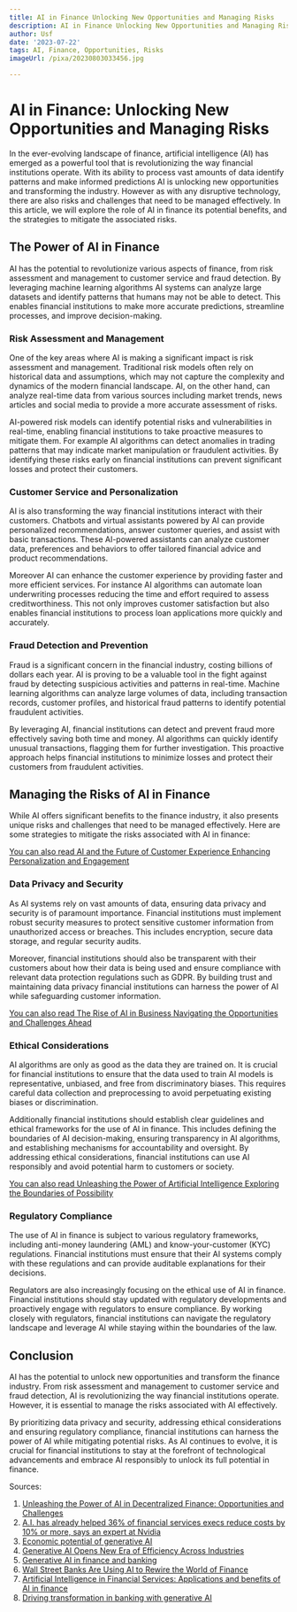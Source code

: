 ```yaml
---
title: AI in Finance Unlocking New Opportunities and Managing Risks
description: AI in Finance Unlocking New Opportunities and Managing Risks
author: Usf
date: '2023-07-22'
tags: AI, Finance, Opportunities, Risks
imageUrl: /pixa/20230803033456.jpg

---
```

# AI in Finance: Unlocking New Opportunities and Managing Risks

In the ever-evolving landscape of  finance, artificial intelligence (AI) has emerged as a powerful  tool that is  revolutionizing the way financial institutions operate. With its ability to process vast amounts  of data identify patterns and  make informed predictions AI is unlocking new opportunities and  transforming the industry. However as with any disruptive technology, there are also risks and challenges that need to be managed effectively. In this  article, we will explore the role of AI in finance its potential benefits, and the strategies  to mitigate the  associated risks.

##  The Power of AI in Finance

AI has the potential to revolutionize various aspects of finance, from risk assessment and management to customer service and fraud  detection.  By leveraging machine  learning algorithms AI systems can analyze large datasets and identify patterns that humans may not be able to detect. This enables financial institutions to make more accurate predictions, streamline processes, and improve decision-making.

### Risk Assessment and Management

One of  the key areas where AI is making a significant impact is  risk  assessment and management. Traditional risk models often rely on historical data and assumptions, which may not capture  the complexity and dynamics  of  the modern financial landscape. AI, on the other hand, can analyze real-time data from various sources including market trends, news articles and social media to provide a more accurate  assessment of risks.

AI-powered risk models can identify potential risks and vulnerabilities  in  real-time, enabling financial institutions  to take proactive measures to mitigate them.  For example AI algorithms can detect  anomalies in trading  patterns that may indicate market manipulation  or fraudulent activities. By identifying these risks early on financial institutions can prevent significant losses and protect  their  customers.

### Customer Service and Personalization

AI is also transforming the way financial institutions interact with their customers. Chatbots and virtual assistants powered by AI can provide personalized recommendations, answer customer queries, and assist  with basic transactions. These AI-powered assistants can analyze customer data, preferences and behaviors to  offer tailored financial advice and product recommendations.

Moreover AI can enhance the customer  experience  by providing faster and  more efficient services. For instance  AI algorithms can automate loan underwriting processes  reducing the time and effort required to assess creditworthiness. This not only improves customer satisfaction but also enables financial  institutions to  process loan applications more quickly and  accurately.

### Fraud Detection and Prevention

Fraud is a significant concern in the financial industry, costing  billions of dollars  each year. AI is proving to be a valuable tool in the fight against  fraud by  detecting suspicious activities and patterns in real-time. Machine  learning algorithms can analyze large volumes of data, including transaction records, customer profiles, and historical fraud patterns  to identify potential fraudulent activities.

By leveraging AI, financial  institutions can detect and prevent fraud more effectively saving both time  and money. AI algorithms can quickly identify unusual transactions, flagging them for further investigation. This proactive approach helps financial institutions  to  minimize losses and protect their customers from fraudulent activities.

## Managing the Risks of AI in Finance

While  AI offers significant benefits to the  finance  industry, it also presents unique risks and challenges that need to be managed effectively.  Here are some  strategies to mitigate the risks associated with AI in finance:

[You can also read AI and  the Future of Customer Experience Enhancing Personalization and Engagement](AI%20and%20the%20Future%20of%20Customer%20Experience%20Enhancing%20Personalization%20and%20Engagement)


###  Data Privacy and Security

As AI systems rely on vast amounts of data, ensuring data privacy and security is of paramount importance. Financial institutions must implement robust security measures to protect sensitive customer information from unauthorized access or breaches.  This includes encryption, secure data storage, and regular  security audits.

Moreover, financial institutions should also be transparent with their customers about how their data is being used and ensure compliance with relevant data protection regulations such as GDPR. By building trust and maintaining data privacy financial institutions can harness the power  of AI while safeguarding customer information.

[You  can also read The Rise of AI in  Business Navigating the Opportunities and Challenges Ahead](The%20Rise%20of%20AI%20in%20Business%20Navigating%20the%20Opportunities%20and%20Challenges%20Ahead)


### Ethical Considerations

AI algorithms are only as good as the data they are trained on.  It is crucial for  financial institutions to  ensure that  the data used to train AI models  is representative, unbiased, and free from discriminatory biases. This requires  careful data collection and preprocessing to avoid perpetuating existing biases or discrimination.

Additionally financial institutions should establish clear guidelines and ethical frameworks for the use of AI in finance. This includes defining the boundaries  of AI decision-making, ensuring transparency  in AI algorithms, and establishing mechanisms for  accountability and oversight.  By addressing ethical considerations, financial institutions can use AI responsibly and avoid potential harm to  customers or society.

[You can also  read Unleashing the  Power of Artificial Intelligence Exploring the Boundaries  of Possibility](Unleashing%20the%20Power%20of%20Artificial%20Intelligence%20Exploring%20the%20Boundaries%20of%20Possibility)


### Regulatory Compliance

The use of  AI in finance is  subject  to various regulatory  frameworks, including anti-money laundering (AML) and know-your-customer (KYC) regulations.  Financial institutions must ensure that their  AI systems comply with these regulations and can provide auditable explanations for their decisions.

Regulators are also  increasingly focusing on the ethical use of AI in finance. Financial institutions should stay  updated with regulatory  developments and proactively engage with regulators to ensure compliance. By working closely with regulators,  financial institutions can navigate the regulatory landscape and leverage  AI while  staying within the boundaries of the law.

## Conclusion

AI has the  potential to unlock new opportunities and transform the finance industry. From risk assessment and management to customer service and fraud detection, AI is revolutionizing the way financial institutions operate. However, it is essential to  manage the risks associated with AI effectively.

By prioritizing data privacy and security, addressing ethical considerations  and ensuring regulatory compliance, financial institutions can harness the  power of AI while  mitigating potential risks. As  AI continues to evolve, it is crucial for financial institutions to stay at the forefront of technological advancements and  embrace  AI responsibly to unlock  its full potential in finance.

Sources:
1.  [Unleashing the  Power of  AI in Decentralized Finance: Opportunities and Challenges](https://www.nasdaq.com/articles/unleashing-the-power-of-ai-in-decentralized-finance-opportunities-and-challenges)
2. [A.I. has already helped 36%  of financial services execs reduce costs by 10% or more, says an expert  at Nvidia](https://fortune.com/2023/06/07/a-i-helped-36-financial-services-execs-reduce-costs-nvidia/)
3. [Economic potential of  generative AI](https://www.mckinsey.com/capabilities/mckinsey-digital/our-insights/the-economic-potential-of-generative-ai-the-next-productivity-frontier)
4. [Generative AI Opens New Era of Efficiency Across Industries](https://blogs.nvidia.com/blog/2023/07/13/generative-ai-for-industries/)
5. [Generative AI in finance and banking](https://www.leewayhertz.com/generative-ai-in-finance-and-banking/)
6. [Wall Street Banks Are Using AI to Rewire the World of Finance](https://www.bloomberg.com/news/features/2023-05-31/jpmorgan-s-push-into-finance-ai-has-wall-street-rushing-to-catch-up)
7. [Artificial Intelligence in Financial Services:  Applications and benefits  of AI in finance](https://www.insiderintelligence.com/insights/ai-in-finance/)
8. [Driving transformation in banking with generative AI](https://www.microsoft.com/en-us/industry/blog/financial-services/2023/05/04/the-era-of-generative-ai-driving-transformation-in-banking/)
